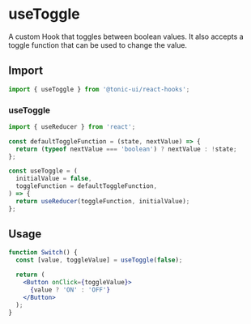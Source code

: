 # useToggle

A custom Hook that toggles between boolean values. It also accepts a toggle function that can be used to change the value.

## Import

```js
import { useToggle } from '@tonic-ui/react-hooks';
```

### useToggle

```js
import { useReducer } from 'react';

const defaultToggleFunction = (state, nextValue) => {
  return (typeof nextValue === 'boolean') ? nextValue : !state;
};

const useToggle = (
  initialValue = false,
  toggleFunction = defaultToggleFunction,
) => {
  return useReducer(toggleFunction, initialValue);
};
```

## Usage

```jsx
function Switch() {
  const [value, toggleValue] = useToggle(false);

  return (
    <Button onClick={toggleValue}>
      {value ? 'ON' : 'OFF'}
    </Button>
  );
}
```
